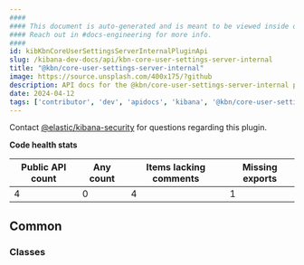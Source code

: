 ```yaml
---
####
#### This document is auto-generated and is meant to be viewed inside our experimental, new docs system.
#### Reach out in #docs-engineering for more info.
####
id: kibKbnCoreUserSettingsServerInternalPluginApi
slug: /kibana-dev-docs/api/kbn-core-user-settings-server-internal
title: "@kbn/core-user-settings-server-internal"
image: https://source.unsplash.com/400x175/?github
description: API docs for the @kbn/core-user-settings-server-internal plugin
date: 2024-04-12
tags: ['contributor', 'dev', 'apidocs', 'kibana', '@kbn/core-user-settings-server-internal']
---
```




Contact [@elastic/kibana-security](https://github.com/orgs/elastic/teams/kibana-security) for questions regarding this plugin.

**Code health stats**

| Public API count  | Any count | Items lacking comments | Missing exports |
|-------------------|-----------|------------------------|-----------------|
| 4 | 0 | 4 | 1 |

## Common

### Classes
<DocDefinitionList data={kbnCoreUserSettingsServerInternalObj.common.classes}/>

